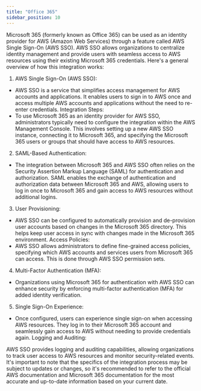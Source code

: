 ```yaml
---
title: "Office 365"
sidebar_position: 10
---
```


Microsoft 365 (formerly known as Office 365) can be used as an identity provider for AWS (Amazon Web Services) through a feature called AWS Single Sign-On (AWS SSO). AWS SSO allows organizations to centralize identity management and provide users with seamless access to AWS resources using their existing Microsoft 365 credentials. Here's a general overview of how this integration works:

1. AWS Single Sign-On (AWS SSO):

- AWS SSO is a service that simplifies access management for AWS accounts and applications. It enables users to sign in to AWS once and access multiple AWS accounts and applications without the need to re-enter credentials.
Integration Steps:
- To use Microsoft 365 as an identity provider for AWS SSO, administrators typically need to configure the integration within the AWS Management Console.
This involves setting up a new AWS SSO instance, connecting it to Microsoft 365, and specifying the Microsoft 365 users or groups that should have access to AWS resources.

2. SAML-Based Authentication:

- The integration between Microsoft 365 and AWS SSO often relies on the Security Assertion Markup Language (SAML) for authentication and authorization.
SAML enables the exchange of authentication and authorization data between Microsoft 365 and AWS, allowing users to log in once to Microsoft 365 and gain access to AWS resources without additional logins.


3. User Provisioning:

- AWS SSO can be configured to automatically provision and de-provision user accounts based on changes in the Microsoft 365 directory. This helps keep user access in sync with changes made in the Microsoft 365 environment.
Access Policies:
- AWS SSO allows administrators to define fine-grained access policies, specifying which AWS accounts and services users from Microsoft 365 can access. This is done through AWS SSO permission sets.


4. Multi-Factor Authentication (MFA):

- Organizations using Microsoft 365 for authentication with AWS SSO can enhance security by enforcing multi-factor authentication (MFA) for added identity verification.

5. Single Sign-On Experience:

- Once configured, users can experience single sign-on when accessing AWS resources. They log in to their Microsoft 365 account and seamlessly gain access to AWS without needing to provide credentials again.
Logging and Auditing:

AWS SSO provides logging and auditing capabilities, allowing organizations to track user access to AWS resources and monitor security-related events.
It's important to note that the specifics of the integration process may be subject to updates or changes, so it's recommended to refer to the official AWS documentation and Microsoft 365 documentation for the most accurate and up-to-date information based on your current date.
